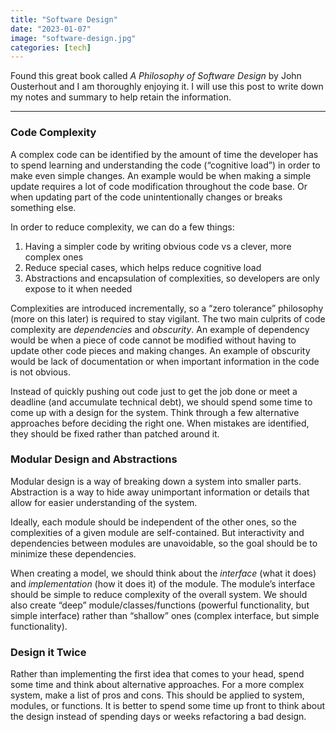 ```yaml
---
title: "Software Design"
date: "2023-01-07"
image: "software-design.jpg"
categories: [tech]
---
```


Found this great book called *A Philosophy of Software Design* by John Ousterhout and I am thoroughly enjoying it. I will use this post to write down my notes and summary to help retain the information.

---

### Code Complexity

A complex code can be identified by the amount of time the developer has to spend learning and understanding the code ("cognitive load") in order to make even simple changes. An example would be when making a simple update requires a lot of code modification throughout the code base. Or when updating part of the code unintentionally changes or breaks something else.

In order to reduce complexity, we can do a few things:

1. Having a simpler code by writing obvious code vs a clever, more complex ones
2. Reduce special cases, which helps reduce cognitive load
3. Abstractions and encapsulation of complexities, so developers are only expose to it when needed

Complexities are introduced incrementally, so a "zero tolerance" philosophy (more on this later) is required to stay vigilant. The two main culprits of code complexity are *dependencies* and *obscurity*. An example of dependency would be when a piece of code cannot be modified without having to update other code pieces and making changes. An example of obscurity would be lack of documentation or when important information in the code is not obvious.

Instead of quickly pushing out code just to get the job done or meet a deadline (and accumulate technical debt), we should spend some time to come up with a design for the system. Think through a few alternative approaches before deciding the right one. When mistakes are identified, they should be fixed rather than patched around it.

### Modular Design and Abstractions

Modular design is a way of breaking down a system into smaller parts. Abstraction is a way to hide away unimportant information or details that allow for easier understanding of the system.

Ideally, each module should be independent of the other ones, so the complexities of a given module are self-contained. But interactivity and dependencies between modules are unavoidable, so the goal should be to minimize these dependencies.

When creating a model, we should think about the *interface* (what it does) and *implementation* (how it does it) of the module. The module's interface should be simple to reduce complexity of the overall system. We should also create "deep" module/classes/functions (powerful functionality, but simple interface) rather than "shallow" ones (complex interface, but simple functionality).

### Design it Twice

Rather than implementing the first idea that comes to your head, spend some time and think about alternative approaches. For a more complex system, make a list of pros and cons. This should be applied to system, modules, or functions. It is better to spend some time up front to think about the design instead of spending days or weeks refactoring a bad design.
